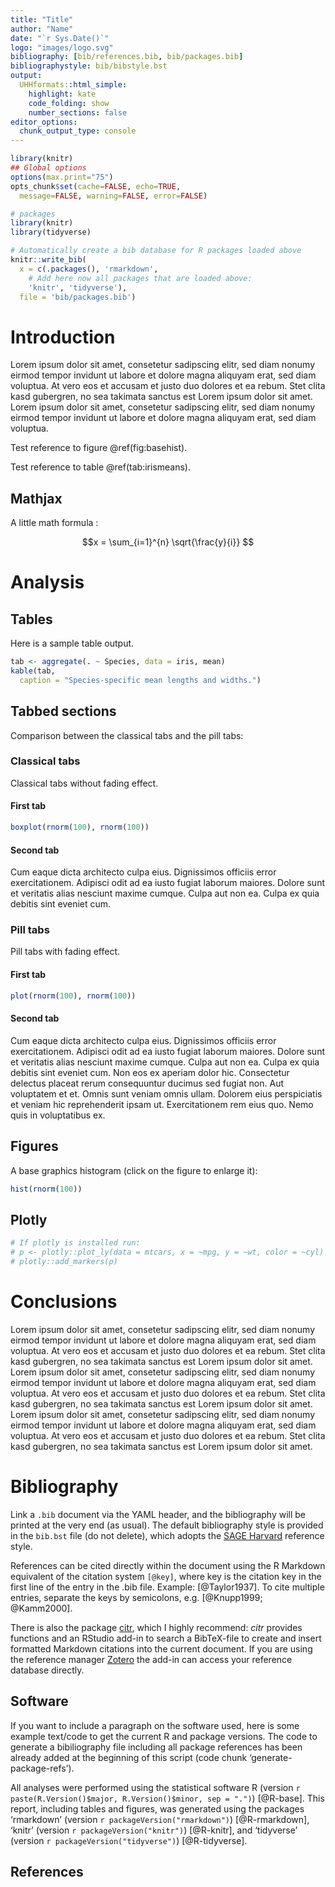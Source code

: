 ```yaml
---
title: "Title"
author: "Name"
date: "`r Sys.Date()`"
logo: "images/logo.svg"
bibliography: [bib/references.bib, bib/packages.bib]
bibliographystyle: bib/bibstyle.bst
output:
  UHHformats::html_simple:
    highlight: kate
    code_folding: show
    number_sections: false
editor_options: 
  chunk_output_type: console
---
```


```r
library(knitr)
## Global options
options(max.print="75")
opts_chunk$set(cache=FALSE, echo=TRUE,
  message=FALSE, warning=FALSE, error=FALSE)
```

```r
# packages
library(knitr)
library(tidyverse)
```

```r
# Automatically create a bib database for R packages loaded above
knitr::write_bib(
  x = c(.packages(), 'rmarkdown', 
    # Add here now all packages that are loaded above:
    'knitr', 'tidyverse'), 
  file = 'bib/packages.bib')
```


# Introduction

Lorem ipsum dolor sit amet, consetetur sadipscing elitr, sed diam nonumy eirmod tempor invidunt ut labore et dolore magna aliquyam erat, sed diam voluptua. At vero eos et accusam et justo duo dolores et ea rebum. Stet clita kasd gubergren, no sea takimata sanctus est Lorem ipsum dolor sit amet. Lorem ipsum dolor sit amet, consetetur sadipscing elitr, sed diam nonumy eirmod tempor invidunt ut labore et dolore magna aliquyam erat, sed diam voluptua. 

Test reference to figure \@ref(fig:basehist). 

Test reference to table \@ref(tab:irismeans).


## Mathjax

A little math formula :

$$x = \sum_{i=1}^{n} \sqrt{\frac{y}{i}} $$


# Analysis

## Tables

Here is a sample table output.

```r
tab <- aggregate(. ~ Species, data = iris, mean)
kable(tab,
  caption = "Species-specific mean lengths and widths.")
```


## Tabbed sections

Comparison between the classical tabs and the pill tabs:

### Classical tabs {.tabset}

Classical tabs without fading effect.

#### First tab

```r
boxplot(rnorm(100), rnorm(100))
```

#### Second tab

Cum eaque dicta architecto culpa eius. Dignissimos officiis error exercitationem. Adipisci odit ad ea iusto fugiat laborum maiores. Dolore sunt et veritatis alias nesciunt maxime cumque. Culpa aut non ea. Culpa ex quia debitis sint eveniet cum.


### Pill tabs {.tabset .tabset-fade .tabset-pills}

Pill tabs with fading effect.

#### First tab

```r
plot(rnorm(100), rnorm(100))
```

#### Second tab

Cum eaque dicta architecto culpa eius. Dignissimos officiis error exercitationem. Adipisci odit ad ea iusto fugiat laborum maiores. Dolore sunt et veritatis alias nesciunt maxime cumque. Culpa aut non ea. Culpa ex quia debitis sint eveniet cum.
Non eos ex aperiam dolor hic. Consectetur delectus placeat rerum consequuntur ducimus sed fugiat non. Aut voluptatem et et. Omnis sunt veniam omnis ullam.
Dolorem eius perspiciatis et veniam hic reprehenderit ipsam ut. Exercitationem rem eius quo. Nemo quis in voluptatibus ex.


## Figures

A base graphics histogram (click on the figure to enlarge it):

```r
hist(rnorm(100))
```



## Plotly

```r
# If plotly is installed run:
# p <- plotly::plot_ly(data = mtcars, x = ~mpg, y = ~wt, color = ~cyl)
# plotly::add_markers(p)
```

# Conclusions

Lorem ipsum dolor sit amet, consetetur sadipscing elitr, sed diam nonumy eirmod tempor invidunt ut labore et dolore magna aliquyam erat, sed diam voluptua. At vero eos et accusam et justo duo dolores et ea rebum. Stet clita kasd gubergren, no sea takimata sanctus est Lorem ipsum dolor sit amet. Lorem ipsum dolor sit amet, consetetur sadipscing elitr, sed diam nonumy eirmod tempor invidunt ut labore et dolore magna aliquyam erat, sed diam voluptua. At vero eos et accusam et justo duo dolores et ea rebum. Stet clita kasd gubergren, no sea takimata sanctus est Lorem ipsum dolor sit amet. Lorem ipsum dolor sit amet, consetetur sadipscing elitr, sed diam nonumy eirmod tempor invidunt ut labore et dolore magna aliquyam erat, sed diam voluptua. At vero eos et accusam et justo duo dolores et ea rebum. Stet clita kasd gubergren, no sea takimata sanctus est Lorem ipsum dolor sit amet.


# Bibliography

Link a `.bib` document via the YAML header, and the bibliography will be printed at the very end (as usual). The default bibliography style is provided in the `bib.bst` file (do not delete), which adopts the [SAGE Harvard](https://uk.sagepub.com/sites/default/files/sage_harvard_reference_style_0.pdf) reference style.

References can be cited directly within the document using the R Markdown equivalent of the \LaTeX citation system `[@key]`, where key is the citation key in the first line of the entry in the .bib file. Example: [@Taylor1937]. To cite multiple entries, separate the keys by semicolons, e.g. [@Knupp1999; @Kamm2000].

There is also the package [citr](https://github.com/crsh/citr), which I highly recommend: *citr* provides functions and an RStudio add-in to search a BibTeX-file to create and insert formatted Markdown citations into the current document. If you are using the reference manager [Zotero](https://www.zotero.org/) the add-in can access your reference database directly. 


## Software

If you want to include a paragraph on the software used, here is some example text/code to get the current R and package versions. The code to generate a bibiliography file including all package references has been already added at the beginning of this script (code chunk 'generate-package-refs').

All analyses were performed using the statistical software R (version `r paste(R.Version()$major, R.Version()$minor, sep = ".")`) [@R-base]. This report, including tables and figures, was generated using the packages 'rmarkdown' (version `r packageVersion("rmarkdown")`) [@R-rmarkdown], 'knitr' (version `r packageVersion("knitr")`) [@R-knitr], and 'tidyverse' (version `r packageVersion("tidyverse")`) [@R-tidyverse].


## References

<!-- A reference list will be automatically created and added to the end. -->
